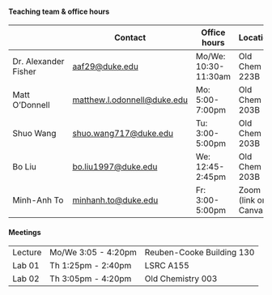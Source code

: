 #### Teaching team & office hours

|                      | Contact                                                     | Office hours         | Location              |
|------------------|------------------|------------------|------------------|
| Dr. Alexander Fisher | [aaf29\@duke.edu](aaf29@duke.edu)                           | Mo/We: 10:30-11:30am | Old Chem 223B         |
| Matt O'Donnell       | [matthew.l.odonnell\@duke.edu](matthew.l.odonnell@duke.edu) | Mo: 5:00-7:00pm      | Old Chem 203B         |
| Shuo Wang            | [shuo.wang717\@duke.edu](shuo.wang717@duke.edu)             | Tu: 3:00-5:00pm      | Old Chem 203B         |
| Bo Liu               | [bo.liu1997\@duke.edu](bo.liu1997@duke.edu)                 | We: 12:45-2:45pm     | Old Chem 203B         |
| Minh-Anh To          | [minhanh.to\@duke.edu](minhanh.to@duke.edu)                 | Fr: 3:00-5:00pm      | Zoom (link on Canvas) |

#### Meetings

|         |                     |                           |
|---------|---------------------|---------------------------|
| Lecture | Mo/We 3:05 - 4:20pm | Reuben-Cooke Building 130 |
| Lab 01  | Th 1:25pm - 2:40pm  | LSRC A155                 |
| Lab 02  | Th 3:05pm - 4:20pm  | Old Chemistry 003         |

